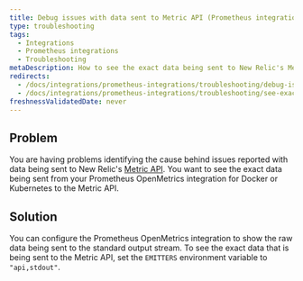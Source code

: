 ```yaml
---
title: Debug issues with data sent to Metric API (Prometheus integration)
type: troubleshooting
tags:
  - Integrations
  - Prometheus integrations
  - Troubleshooting
metaDescription: How to see the exact data being sent to New Relic's Metric API from your Prometheus OpenMetrics integration for Docker or Kubernetes.
redirects:
  - /docs/integrations/prometheus-integrations/troubleshooting/debug-issues-data-sent-metric-api-prometheus-integration
  - /docs/integrations/prometheus-integrations/troubleshooting/see-exact-data-sent-metric-api-prometheus-integration
freshnessValidatedDate: never
---
```


## Problem

You are having problems identifying the cause behind issues reported with data being sent to New Relic's [Metric API](/docs/data-ingest-apis/get-data-new-relic/metric-api/introduction-metric-api). You want to see the exact data being sent from your Prometheus OpenMetrics integration for Docker or Kubernetes to the Metric API.

## Solution

You can configure the Prometheus OpenMetrics integration to show the raw data being sent to the standard output stream. To see the exact data that is being sent to the Metric API, set the `EMITTERS` environment variable to `"api,stdout"`.
